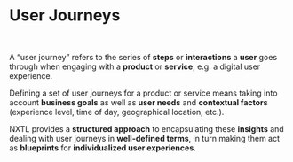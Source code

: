 
# User Journeys

<br />

A “user journey” refers to the series of **steps** or **interactions** a **user** goes through when engaging with a **product** or **service**, e.g. a digital user experience.

Defining a set of user journeys for a product or service means taking into account **business goals** as well as **user needs** and **contextual factors** (experience level, time of day, geographical location, etc.).

NXTL provides a **structured approach** to encapsulating these **insights** and dealing with user journeys in **well-defined terms**, in turn making them act as **blueprints** for **individualized user experiences**.

<br />
<br />
<Cards.Card
  title="Explore: Specifying User Journeys"
  href="/exampleCanineCuisine#specifying-user-journeys"
/>
